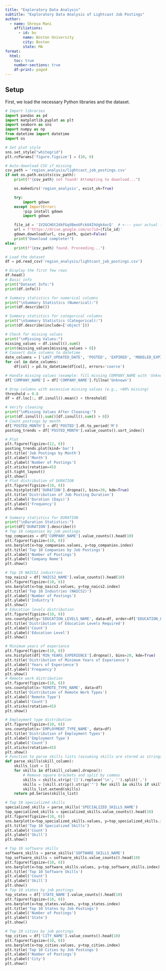 ```yaml
---
title: "Exploratory Data Analysis"
subtitle: "Exploratory Data Analysis of Lightcast Job Postings"
author:
  - name: Shreya Mani
    affiliations:
      - id: bu
        name: Boston University
        city: Boston
        state: MA
format: 
  html:
    toc: true
    number-sections: true
    df-print: paged
---
```

## Setup

First, we load the necessary Python libraries and the dataset.

```python
# Import libraries
import pandas as pd
import matplotlib.pyplot as plt
import seaborn as sns
import numpy as np
from datetime import datetime
import os

# Set plot style
sns.set_style("whitegrid")
plt.rcParams['figure.figsize'] = (10, 6)

# Auto-download CSV if missing
csv_path = 'region_analysis/lightcast_job_postings.csv'
if not os.path.exists(csv_path):
    print(f"{csv_path} not found! Attempting to download...")

    os.makedirs('region_analysis', exist_ok=True)

    try:
        import gdown
    except ImportError:
        !pip install gdown
        import gdown

    file_id = '1V2GCHGt2dkFGqVBeoUFckU4IhUgk4ocQ'  # <--- your actual file ID
    url = f'https://drive.google.com/uc?id={file_id}'
    gdown.download(url, csv_path, quiet=False)
    print("Download complete!")
else:
    print(f"{csv_path} found. Proceeding...")

# Load the dataset
df = pd.read_csv('region_analysis/lightcast_job_postings.csv')

# Display the first few rows
df.head()
# Basic info
print("Dataset Info:")
print(df.info())

# Summary statistics for numerical columns
print("\nSummary Statistics (Numerical):")
print(df.describe())

# Summary statistics for categorical columns
print("\nSummary Statistics (Categorical):")
print(df.describe(include=['object']))

# Check for missing values
print("\nMissing Values:")
missing_values = df.isnull().sum()
print(missing_values[missing_values > 0])
# Convert date columns to datetime
date_columns = ['LAST_UPDATED_DATE', 'POSTED', 'EXPIRED', 'MODELED_EXPIRED']
for col in date_columns:
    df[col] = pd.to_datetime(df[col], errors='coerce')

# Handle missing values (example: fill missing COMPANY_NAME with 'Unknown')
df['COMPANY_NAME'] = df['COMPANY_NAME'].fillna('Unknown')

# Drop columns with excessive missing values (e.g., >80% missing)
threshold = 0.8
df = df.loc[:, df.isnull().mean() < threshold]

# Verify cleaning
print("\nMissing Values After Cleaning:")
print(df.isnull().sum()[df.isnull().sum() > 0])
# Count postings by month
df['POSTED_MONTH'] = df['POSTED'].dt.to_period('M')
posting_trends = df['POSTED_MONTH'].value_counts().sort_index()

# Plot
plt.figure(figsize=(12, 6))
posting_trends.plot(kind='bar')
plt.title('Job Postings by Month')
plt.xlabel('Month')
plt.ylabel('Number of Postings')
plt.xticks(rotation=45)
plt.tight_layout()
plt.show()
# Plot distribution of DURATION
plt.figure(figsize=(10, 6))
sns.histplot(df['DURATION'].dropna(), bins=30, kde=True)
plt.title('Distribution of Job Posting Duration')
plt.xlabel('Duration (Days)')
plt.ylabel('Frequency')
plt.show()

# Summary statistics for DURATION
print("\nDuration Statistics:")
print(df['DURATION'].describe())
# Top 10 companies by job postings
top_companies = df['COMPANY_NAME'].value_counts().head(10)
plt.figure(figsize=(10, 6))
sns.barplot(x=top_companies.values, y=top_companies.index)
plt.title('Top 10 Companies by Job Postings')
plt.xlabel('Number of Postings')
plt.ylabel('Company Name')
plt.show()

# Top 10 NAICS2 industries
top_naics2 = df['NAICS2_NAME'].value_counts().head(10)
plt.figure(figsize=(10, 6))
sns.barplot(x=top_naics2.values, y=top_naics2.index)
plt.title('Top 10 Industries (NAICS2)')
plt.xlabel('Number of Postings')
plt.ylabel('Industry')
plt.show()
# Education levels distribution
plt.figure(figsize=(10, 6))
sns.countplot(y='EDUCATION_LEVELS_NAME', data=df, order=df['EDUCATION_LEVELS_NAME'].value_counts().index)
plt.title('Distribution of Education Levels Required')
plt.xlabel('Count')
plt.ylabel('Education Level')
plt.show()

# Minimum years of experience
plt.figure(figsize=(10, 6))
sns.histplot(df['MIN_YEARS_EXPERIENCE'].dropna(), bins=20, kde=True)
plt.title('Distribution of Minimum Years of Experience')
plt.xlabel('Years of Experience')
plt.ylabel('Frequency')
plt.show()
# Remote work distribution
plt.figure(figsize=(10, 6))
sns.countplot(x='REMOTE_TYPE_NAME', data=df)
plt.title('Distribution of Remote Work Types')
plt.xlabel('Remote Type')
plt.ylabel('Count')
plt.xticks(rotation=45)
plt.show()

# Employment type distribution
plt.figure(figsize=(10, 6))
sns.countplot(x='EMPLOYMENT_TYPE_NAME', data=df)
plt.title('Distribution of Employment Types')
plt.xlabel('Employment Type')
plt.ylabel('Count')
plt.xticks(rotation=45)
plt.show()
# Function to parse skills lists (assuming skills are stored as strings of lists)
def parse_skills(skill_column):
    skills_list = []
    for skills in df[skill_column].dropna():
        # Remove square brackets and split by commas
        skills = skills.strip('[]').replace('\n', '').split(',')
        skills = [skill.strip().strip('"') for skill in skills if skill.strip()]
        skills_list.extend(skills)
    return pd.Series(skills_list)

# Top 10 specialized skills
specialized_skills = parse_skills('SPECIALIZED_SKILLS_NAME')
top_specialized_skills = specialized_skills.value_counts().head(10)
plt.figure(figsize=(10, 6))
sns.barplot(x=top_specialized_skills.values, y=top_specialized_skills.index)
plt.title('Top 10 Specialized Skills')
plt.xlabel('Count')
plt.ylabel('Skill')
plt.show()

# Top 10 software skills
software_skills = parse_skills('SOFTWARE_SKILLS_NAME')
top_software_skills = software_skills.value_counts().head(10)
plt.figure(figsize=(10, 6))
sns.barplot(x=top_software_skills.values, y=top_software_skills.index)
plt.title('Top 10 Software Skills')
plt.xlabel('Count')
plt.ylabel('Skill')
plt.show()
# Top 10 states by job postings
top_states = df['STATE_NAME'].value_counts().head(10)
plt.figure(figsize=(10, 6))
sns.barplot(x=top_states.values, y=top_states.index)
plt.title('Top 10 States by Job Postings')
plt.xlabel('Number of Postings')
plt.ylabel('State')
plt.show()

# Top 10 cities by job postings
top_cities = df['CITY_NAME'].value_counts().head(10)
plt.figure(figsize=(10, 6))
sns.barplot(x=top_cities.values, y=top_cities.index)
plt.title('Top 10 Cities by Job Postings')
plt.xlabel('Number of Postings')
plt.ylabel('City')
plt.show()

```
